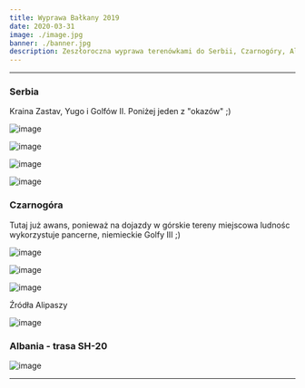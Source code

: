 ```yaml
---
title: Wyprawa Bałkany 2019
date: 2020-03-31
image: ./image.jpg
banner: ./banner.jpg
description: Zeszłoroczna wyprawa terenówkami do Serbii, Czarnogóry, Albanii oraz Bosni, czyli w szerokopojęte Bałkany ;)
---
```


---

### Serbia

Kraina Zastav, Yugo i Golfów II.
Poniżej jeden z "okazów" ;)

<Row>
<Col>

![image](./s1.jpg)

</Col>
<Col>

![image](./s2.jpg)

</Col>
</Row>
<Row>
<Col>

![image](./b2.jpg)

</Col>
<Col>

![image](./b3.jpg)

</Col>
</Row>

### Czarnogóra

Tutaj już awans, ponieważ na dojazdy w górskie tereny miejscowa ludnośc wykorzystuje pancerne, niemieckie Golfy III ;)

<Row>
<Col>

![image](./c2.jpg)

</Col>
<Col>

![image](./c4.jpg)

</Col>
</Row>

<Row>
<Col>

![image](./c5.jpg)

</Col>
</Row>
<Row>
<Col>

Źródła Alipaszy

![image](./c1.jpg)

</Col>
</Row>

### Albania - trasa SH-20

<Row>
<Col>

![image](./b1.jpg)

</Col>
</Row>

---

